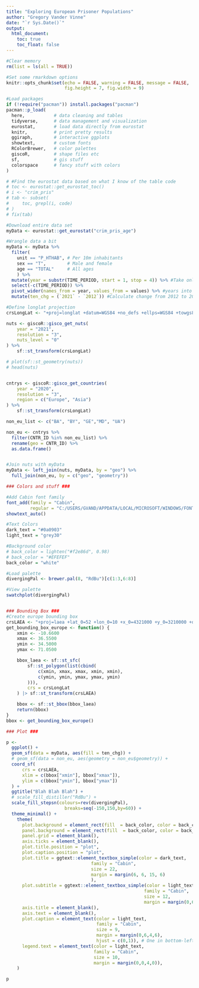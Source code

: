 ```yaml
---
title: "Exploring European Prisoner Populations"
author: "Gregory Vander Vinne"
date: "`r Sys.Date()`"
output:
  html_document:
    toc: true
    toc_float: false
---
```


```r
#Clear memory
rm(list = ls(all = TRUE))

#Set some rmarkdown options
knitr::opts_chunk$set(echo = FALSE, warning = FALSE, message = FALSE,
                      fig.height = 7, fig.width = 9)

#Load packages
if (!require("pacman")) install.packages("pacman")
pacman::p_load(
  here,           # data cleaning and tables
  tidyverse,      # data management and visualization
  eurostat,       # load data directly from eurostat
  knitr,          # print pretty results
  ggiraph,        # interactive ggplots
  showtext,       # custom fonts
  RColorBrewer,   # color palettes
  giscoR,         # shape files etc
  sf,             # gis stuff
  colorspace      # fancy stuff with colors  
)

```

``` r

# #Find the eurostat data based on what I know of the table code
# toc <- eurostat::get_eurostat_toc()
# i <- "crim_pris"
# tab <- subset(
#     toc, grepl(i, code)
# )
# fix(tab)

#Download entire data set
myData <- eurostat::get_eurostat("crim_pris_age")

#Wrangle data a bit
myData <- myData %>%
  filter(
    unit == "P_HTHAB", # Per 10m inhabitants
    sex == "T",        # Male and female
    age == "TOTAL"     # All ages   
    ) %>%
  mutate(year = substr(TIME_PERIOD, start = 1, stop = 4)) %>% #Take only year
  select(-c(TIME_PERIOD)) %>%
  pivot_wider(names_from = year, values_from = values) %>% #years into cols
  mutate(ten_chg = (`2021` - `2012`)) #Calculate change from 2012 to 2021

#Define longlat projection
crsLongLat <- "+proj=longlat +datum=WGS84 +no_defs +ellps=WGS84 +towgs84=0,0,0"

nuts <- giscoR::gisco_get_nuts(
    year = "2021",
    resolution = "3",
    nuts_level = "0"
) %>%
    sf::st_transform(crsLongLat)

# plot(sf::st_geometry(nuts))
# head(nuts)


cntrys <- giscoR::gisco_get_countries(
    year = "2020",
    resolution = "3",
    region = c("Europe", "Asia")
) %>%
    sf::st_transform(crsLongLat)

non_eu_list <- c("BA", "BY", "GE","MD", "UA")

non_eu <- cntrys %>%
  filter(CNTR_ID %in% non_eu_list) %>%
  rename(geo = CNTR_ID) %>%
  as.data.frame()


#Join nuts with myData
myData <- left_join(nuts, myData, by = "geo") %>%
  full_join(non_eu, by = c("geo", "geometry"))

```

``` r

### Colors and stuff ###

#Add Cabin font family
font_add(family = "Cabin", 
         regular = "C:/USERS/GVAND/APPDATA/LOCAL/MICROSOFT/WINDOWS/FONTS/Cabin-VariableFont_wdth,wght.ttf")
showtext_auto()

#Text Colors
dark_text = "#0a0903"
light_text = "grey30" 

#Background color
# back_color = lighten("#f2e86d", 0.98)
# back_color = "#EFEFEF"
back_color = "white"

#Load palette 
divergingPal <- brewer.pal(8, "RdBu")[c(1:3,6:8)]

#View palette
swatchplot(divergingPal)


### Bounding Box ###
#Create europe bounding box
crsLAEA <- "+proj=laea +lat_0=52 +lon_0=10 +x_0=4321000 +y_0=3210000 +datum=WGS84 +units=m +no_defs"
get_bounding_box_europe <- function() {
    xmin <- -10.6600
    xmax <- 36.5500
    ymin <- 34.5000
    ymax <- 71.0500

    bbox_laea <- sf::st_sfc(
        sf::st_polygon(list(cbind(
            c(xmin, xmax, xmax, xmin, xmin),
            c(ymin, ymin, ymax, ymax, ymin)
        ))),
        crs = crsLongLat
    ) |> sf::st_transform(crsLAEA)

    bbox <- sf::st_bbox(bbox_laea)
    return(bbox)
}
bbox <- get_bounding_box_europe()
```

```r
### Plot ###

p <-
  ggplot() +
  geom_sf(data = myData, aes(fill = ten_chg)) + 
  # geom_sf(data = non_eu, aes(geometry = non_eu$geometry)) +
  coord_sf(
      crs = crsLAEA,
      xlim = c(bbox["xmin"], bbox["xmax"]),
      ylim = c(bbox["ymin"], bbox["ymax"])
  ) +
  ggtitle("Blah Blah Blah") +
  # scale_fill_distiller("RdBu") +
  scale_fill_stepsn(colours=rev(divergingPal),
                      breaks=seq(-150,150,by=60)) +
  theme_minimal() +
    theme(
      plot.background = element_rect(fill  = back_color, color = back_color),
      panel.background = element_rect(fill  = back_color, color = back_color),
      panel.grid = element_blank(), 
      axis.ticks = element_blank(),
      plot.title.position = "plot",
      plot.caption.position = "plot",
      plot.title = ggtext::element_textbox_simple(color = dark_text, 
                                family = "Cabin", 
                                size = 22,
                                margin = margin(6, 6, 15, 6)
                                ),
      plot.subtitle = ggtext::element_textbox_simple(color = light_text, 
                                                    family = "Cabin", 
                                                    size = 12,
                                                    margin = margin(0,6,15,6)),
      axis.title = element_blank(),
      axis.text = element_blank(),
      plot.caption = element_text(color = light_text, 
                                  family = "Cabin", 
                                  size = 9,
                                  margin = margin(0,6,4,6),
                                  hjust = c(0,1)), # One in bottom-left, one in bottom-right
      legend.text = element_text(color = light_text, 
                                 family = "Cabin", 
                                 size = 10,
                                 margin = margin(0,0,4,0)),
    )

p

```

